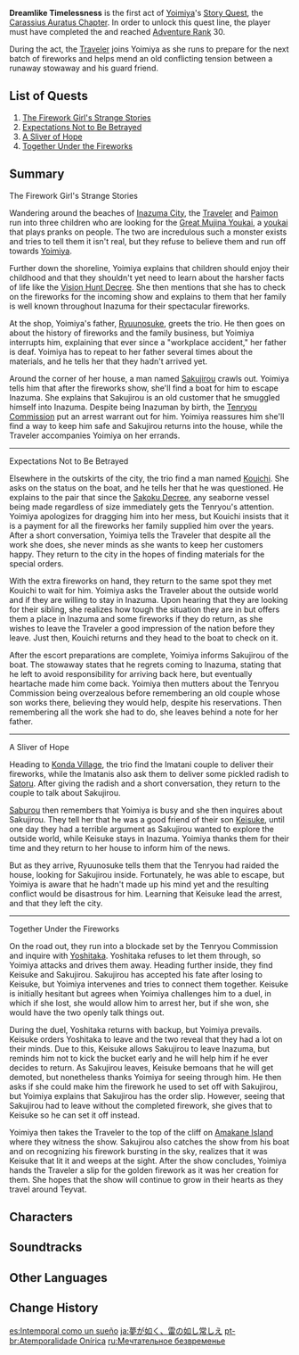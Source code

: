 {{Act Infobox
|image          = Story Card Carassius Auratus Chapter Act I.png
|type           = Story
|chapter        = Carassius Auratus Chapter
|actNum         = I
|character      = Yoimiya
|next           = Star-Pickers' Passage
|ARReq          = 30
|archonQuestReq = [[Chapter II]]: Act I - [[The Immovable God and the Eternal Euthymia]]
}}
'''Dreamlike Timelessness''' is the first act of [[Yoimiya]]'s [[Story Quest]], the [[Carassius Auratus Chapter]]. In order to unlock this quest line, the player must have completed the {{Quest|The Immovable God and the Eternal Euthymia}} and reached [[Adventure Rank]] 30.

During the act, the [[Traveler]] joins Yoimiya as she runs to prepare for the next batch of fireworks and helps mend an old conflicting tension between a runaway stowaway and his guard friend.

==List of Quests==
# [[The Firework Girl's Strange Stories]]
# [[Expectations Not to Be Betrayed]]
# [[A Sliver of Hope]]
# [[Together Under the Fireworks]]

==Summary==
;The Firework Girl's Strange Stories
Wandering around the beaches of [[Inazuma City]], the [[Traveler]] and [[Paimon]] run into three children who are looking for the [[Bake-Danuki|Great Mujina Youkai]], a [[youkai]] that plays pranks on people. The two are incredulous such a monster exists and tries to tell them it isn't real, but they refuse to believe them and run off towards [[Yoimiya]].

Further down the shoreline, Yoimiya explains that children should enjoy their childhood and that they shouldn't yet need to learn about the harsher facts of life like the [[Vision Hunt Decree]]. She then mentions  that she has to check on the fireworks for the incoming show and explains to them that her family is well known throughout Inazuma for their spectacular fireworks.

At the shop, Yoimiya's father, [[Naganohara Ryuunosuke|Ryuunosuke]], greets the trio. He then goes on about the history of fireworks and the family business, but Yoimiya interrupts him, explaining that ever since a "workplace accident," her father is deaf. Yoimiya has to repeat to her father several times about the materials, and he tells her that they hadn't arrived yet.

Around the corner of her house, a man named [[Sakujirou]] crawls out. Yoimiya tells him that after the fireworks show, she'll find a boat for him to escape Inazuma. She explains that Sakujirou is an old customer that he smuggled himself into Inazuma. Despite being Inazuman by birth, the [[Tenryou Commission]] put an arrest warrant out for him. Yoimiya reassures him she'll find a way to keep him safe and Sakujirou returns into the house, while the Traveler accompanies Yoimiya on her errands.
----
;Expectations Not to Be Betrayed
Elsewhere in the outskirts of the city, the trio find a man named [[Kouichi (Expectations Not to Be Betrayed)|Kouichi]]. She asks on the status on the boat, and he tells her that he was questioned. He explains to the pair that since the [[Sakoku Decree]], any seaborne vessel being made regardless of size immediately gets the Tenryou's attention. Yoimiya apologizes for dragging him into her mess, but Kouichi insists that it is a payment for all the fireworks her family supplied him over the years. After a short conversation, Yoimiya tells the Traveler that despite all the work she does, she never minds as she wants to keep her customers happy. They return to the city in the hopes of finding materials for the special orders.

With the extra fireworks on hand, they return to the same spot they met Kouichi to wait for him. Yoimiya asks the Traveler about the outside world and if they are willing to stay in Inazuma. Upon hearing that they are looking for their sibling, she realizes how tough the situation they are in but offers them a place in Inazuma and some fireworks if they do return, as she wishes to leave the Traveler a good impression of the nation before they leave. Just then, Kouichi returns and they head to the boat to check on it.

After the escort preparations are complete, Yoimiya informs Sakujirou of the boat. The stowaway states that he regrets coming to Inazuma, stating that he left to avoid responsibility for arriving back here, but eventually heartache made him come back. Yoimiya then mutters about the Tenryou Commission being overzealous before remembering an old couple whose son works there, believing they would help, despite his reservations. Then remembering all the work she had to do, she leaves behind a note for her father.
----
;A Sliver of Hope
Heading to [[Konda Village]], the trio find the Imatani couple to deliver their fireworks, while the Imatanis also ask them to deliver some pickled radish to [[Satoru]]. After giving the radish and a short conversation, they return to the couple to talk about Sakujirou.

[[Imatani Saburou|Saburou]] then remembers that Yoimiya is busy and she then inquires about Sakujirou. They tell her that he was a good friend of their son [[Keisuke]], until one day they had a terrible argument as Sakujirou wanted to explore the outside world, while Keisuke stays in Inazuma. Yoimiya thanks them for their time and they return to her house to inform him of the news.

But as they arrive, Ryuunosuke tells them that the Tenryou had raided the house, looking for Sakujirou inside. Fortunately, he was able to escape, but Yoimiya is aware that he hadn't made up his mind yet and the resulting conflict would be disastrous for him. Learning that Keisuke lead the arrest, and that they left the city.
----
;Together Under the Fireworks
On the road out, they run into a blockade set by the Tenryou Commission and inquire with [[Yoshitaka]]. Yoshitaka refuses to let them through, so Yoimiya attacks and drives them away. Heading further inside, they find Keisuke and Sakujirou. Sakujirou has accepted his fate after losing to Keisuke, but Yoimiya intervenes and tries to connect them together. Keisuke is initially hesitant but agrees when Yoimiya challenges him to a duel, in which if she lost, she would allow him to arrest her, but if she won, she would have the two openly talk things out.

During the duel, Yoshitaka returns with backup, but Yoimiya prevails. Keisuke orders Yoshitaka to leave and the two reveal that they had a lot on their minds. Due to this, Keisuke allows Sakujirou to leave Inazuma, but reminds him not to kick the bucket early and he will help him if he ever decides to return. As Sakujirou leaves, Keisuke bemoans that he will get demoted, but nonetheless thanks Yoimiya for seeing through him. He then asks if she could make him the firework he used to set off with Sakujirou, but Yoimiya explains that Sakujirou has the order slip. However, seeing that Sakujirou had to leave without the completed firework, she gives that to Keisuke so he can set it off instead.

Yoimiya then takes the Traveler to the top of the cliff on [[Amakane Island]] where they witness the show. Sakujirou also catches the show from his boat and on recognizing his firework bursting in the sky, realizes that it was Keisuke that lit it and weeps at the sight. After the show concludes, Yoimiya hands the Traveler a slip for the golden firework as it was her creation for them. She hopes that the show will continue to grow in their hearts as they travel around Teyvat.

==Characters==
{{Character Appearances|Dreamlike Timelessness|type=Story Quest}}

==Soundtracks==
{{Soundtracks by Category Table|type=quest}}

==Other Languages==
{{Other Languages
|en      = Dreamlike Timelessness
|zhs     = 如梦如电的隽永
|zhs_rm  = Rúmèngrúdiàn de Juànyǒng
|zht     = 如夢如電的雋永
|zht_rm  = Rúmèngrúdiàn de Juànyǒng
|zh_tl   = A Thoughtfulness Like Dreams and Thunder
|ja      = 夢が如く、雷の如し常しえ
|ja_rm   = Yume ga Gotoku, Kaminari no Gotoshi Tokoshie
|ja_tl   = Eternity Like Dreams, Like Thunder
|ko      = 꿈과 번개 같은 심오함
|ko_rm   = Kkum-gwa Beongae Gateun Simoham
|ko_tl   = Profundity Like Dreams and Lightning
|es      = Intemporal como un sueño
|es_tl   = Timelessness Like a Dream
|fr      = Intemporalité onirique
|fr_tl   = Oneiric Timelessness
|ru      = Мечтательное безвременье
|ru_tl   = Dreamy Timelessness
|th      = ดั่งฝันดั่งไฟฟ้าที่เหนือกาลเวลา
|th_rm   = Dang Fan Dang Faifa Thi Nuea Kan Wela
|th_tl   = 
|vi      = Vĩnh hằng như một giấc mơ
|vi_tl   = 
|de      = Traumhafte Zeitlosigkeit
|de_tl   = Dreamlike Timelessness
|id      = Keabadian Bagai Mimpi
|id_tl   = Eternity Like a Dream
|pt      = Atemporalidade Onírica
|pt_tl   = 
|tr      = Rüya Benzeri Sonsuzluk
|tr_tl   = 
|it      = Eternità onirica
|it_tl   = 
}}

==Change History==
{{Change History|2.0}}

[[es:Intemporal como un sueño]]
[[ja:夢が如く、雷の如し常しえ]]
[[pt-br:Atemporalidade Onírica]]
[[ru:Мечтательное безвременье]]